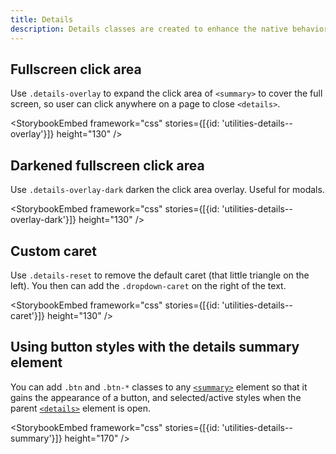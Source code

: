 ```yaml
---
title: Details
description: Details classes are created to enhance the native behaviors of details elements.
---
```



## Fullscreen click area

Use `.details-overlay` to expand the click area of `<summary>` to cover the full screen, so user can click anywhere on a page to close `<details>`.

<StorybookEmbed framework="css" stories={[{id: 'utilities-details--overlay'}]} height="130" />

## Darkened fullscreen click area

Use `.details-overlay-dark` darken the click area overlay. Useful for modals.

<StorybookEmbed framework="css" stories={[{id: 'utilities-details--overlay-dark'}]} height="130" />

## Custom caret

Use `.details-reset` to remove the default caret (that little triangle on the left). You then can add the `.dropdown-caret` on the right of the text.

<StorybookEmbed framework="css" stories={[{id: 'utilities-details--caret'}]} height="130" />

## Using button styles with the details summary element

You can add `.btn` and `.btn-*` classes to any
[`<summary>`](https://developer.mozilla.org/en-US/docs/Web/HTML/Element/summary)
element so that it gains the appearance of a button, and
selected/active styles when the parent
[`<details>`](https://developer.mozilla.org/en-US/docs/Web/HTML/Element/details)
element is open.

<StorybookEmbed framework="css" stories={[{id: 'utilities-details--summary'}]} height="170" />
